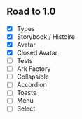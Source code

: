 ## Road to 1.0

- [x] Types
- [x] Storybook / Histoire
- [x] Avatar
- [x] Closed Avatar
- [ ] Tests
- [ ] Ark Factory
- [ ] Collapsible
- [ ] Accordion
- [ ] Toasts
- [ ] Menu
- [ ] Select